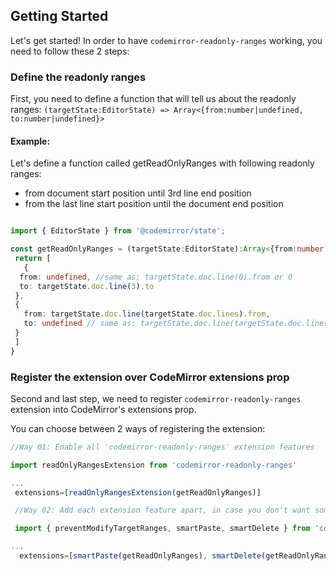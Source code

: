 
<Meta title="2. Getting Started" />

## Getting Started

Let's get started! In order to have `codemirror-readonly-ranges` working, you need to follow these 2 steps:

### Define the readonly ranges 
First, you need to define a function that will tell us about the readonly ranges: `(targetState:EditorState) => Array<{from:number|undefined, to:number|undefined}>`

#### Example: 

Let's define a function called getReadOnlyRanges with following readonly ranges:

 - from document start position until 3rd line end position
 - from the last line start position until the document end position

 ```typescript

 import { EditorState } from '@codemirror/state';
 
 const getReadOnlyRanges = (targetState:EditorState):Array<{from:number|undefined, to:number|undefined}> => {
  return [
    {
   from: undefined, //same as: targetState.doc.line(0).from or 0
   to: targetState.doc.line(3).to
  },
  {
    from: targetState.doc.line(targetState.doc.lines).from, 
    to: undefined // same as: targetState.doc.line(targetState.doc.lines).to
  }
  ]
}

 ```
### Register the extension over CodeMirror extensions prop

Second and last step, we need to register `codemirror-readonly-ranges` extension into CodeMirror's extensions prop. 

You can choose between 2 ways of registering the extension:

 ```typescript
 //Way 01: Enable all 'codemirror-readonly-ranges' extension features

 import readOnlyRangesExtension from 'codemirror-readonly-ranges'

 ...
  extensions=[readOnlyRangesExtension(getReadOnlyRanges)]
```

```typescript
 //Way 02: Add each extension feature apart, in case you don't want some of the features on it

 import { preventModifyTargetRanges, smartPaste, smartDelete } from 'codemirror-readonly-ranges'

...
  extensions=[smartPaste(getReadOnlyRanges), smartDelete(getReadOnlyRanges), preventModifyTargetRanges(getReadOnlyRanges)]
 ```